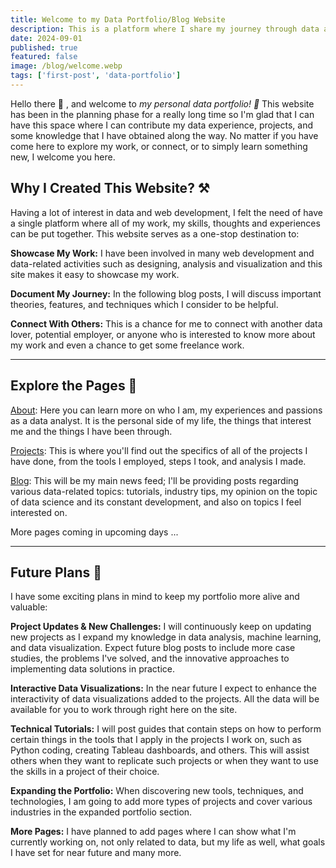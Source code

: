 ```yaml
---
title: Welcome to my Data Portfolio/Blog Website
description: This is a platform where I share my journey through data analysis, visualization, and machine learning. Explore my projects, insights, and tutorials, and stay connected as I continue to learn and grow in the world of data science.
date: 2024-09-01
published: true
featured: false
image: /blog/welcome.webp
tags: ['first-post', 'data-portfolio']
---
```


Hello there 👋 , and welcome to *my personal data portfolio! 🚀*  This website has been in the planning phase for a really long time so I&apos;m glad that I can have this space where I can contribute my data experience, projects, and some knowledge that I have obtained along the way. No matter if you have come here to explore my work, or connect, or to simply learn something new, I welcome you here.

## Why I Created This Website? ⚒️

Having a lot of interest in data and web development, I felt the need of have a single platform where all of my work, my skills, thoughts and experiences can be put together. This website serves as a one-stop destination to:

**Showcase My Work:** I have been involved in many web development and data-related activities such as designing, analysis and visualization and this site makes it easy to showcase my work.

**Document My Journey:** In the following blog posts, I will discuss important theories, features, and techniques which I consider to be helpful.

**Connect With Others:** This is a chance for me to connect with another data lover, potential employer, or anyone who is interested to know more about my work and even a chance to get some freelance work.

---

## Explore the Pages 🔎

[About](/about): Here you can learn more on who I am, my experiences and passions as a data analyst. It is the personal side of my life, the things that interest me and the things I have been through.

[Projects](/projects): This is where you&apos;ll find out the specifics of all of the projects I have done, from the tools I employed, steps I took, and analysis I made.

[Blog](/blog): This will be my main news feed; I&apos;ll be providing posts regarding various data-related topics: tutorials, industry tips, my opinion on the topic of data science and its constant development, and also on topics I feel interested on.

More pages coming in upcoming days ...

---

## Future Plans 📡

I have some exciting plans in mind to keep my portfolio more alive and valuable:

**Project Updates & New Challenges:** I will continuously keep on updating new projects as I expand my knowledge in data analysis, machine learning, and data visualization. Expect future blog posts to include more case studies, the problems I've solved, and the innovative approaches to implementing data solutions in practice.

**Interactive Data Visualizations:** In the near future I expect to enhance the interactivity of data visualizations added to the projects. All the data will be available for you to work through right here on the site.

**Technical Tutorials:** I will post guides that contain steps on how to perform certain things in the tools that I apply in the projects I work on, such as Python coding, creating Tableau dashboards, and others. This will assist others when they want to replicate such projects or when they want to use the skills in a project of their choice.

**Expanding the Portfolio:** When discovering new tools, techniques, and technologies, I am going to add more types of projects and cover various industries in the expanded portfolio section.

**More Pages:** I have planned to add pages where I can show what I'm currently working on, not only related to data, but my life as well, what goals I have set for near future and many more.
